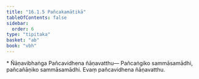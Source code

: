 ```yaml
---
title: "16.1.5 Pañcakamātikā"
tableOfContents: false
sidebar:
  order: 6
type: "tipitaka"
basket: "ab"
book: "vbh"
---
```



<DynamicBreadcrumb />

<Paragraph type="center" book="vbh">
* Ñāṇavibhaṅga
</Paragraph>



<Division number="755" book="vbh">

<Paragraph number="2358" book="vbh">
Pañcavidhena ñāṇavatthu—
</Paragraph>

<Paragraph number="2359" book="vbh">
Pañcaṅgiko sammāsamādhi, pañcañāṇiko sammāsamādhi.
</Paragraph>

<Paragraph number="2360" book="vbh">
Evaṃ pañcavidhena ñāṇavatthu.
</Paragraph>
</Division>